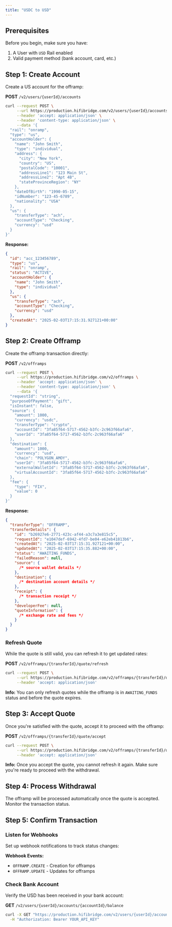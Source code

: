 ```yaml
---
title: "USDC to USD"
---
```


## Prerequisites

Before you begin, make sure you have:

1. A User with `USD` Rail enabled
2. Valid payment method (bank account, card, etc.)

## Step 1: Create Account

Create a US account for the offramp:

**POST** `/v2/users/{userId}/accounts`

```bash
curl --request POST \
     --url https://production.hifibridge.com/v2/users/{userId}/accounts \
     --header 'accept: application/json' \
     --header 'content-type: application/json' \
     --data '{
  "rail": "onramp",
  "type": "us",
  "accountHolder": {
    "name": "John Smith",
    "type": "individual",
    "address": {
      "city": "New York",
      "country": "US",
      "postalCode": "10001",
      "addressLine1": "123 Main St",
      "addressLine2": "Apt 4B",
      "stateProvinceRegion": "NY"
    },
    "dateOfBirth": "1990-05-15",
    "idNumber": "123-45-6789",
    "nationality": "USA"
  },
  "us": {
    "transferType": "ach",
    "accountType": "Checking",
    "currency": "usd"
  }
}'
```

**Response:**

```json
{
  "id": "acc_123456789",
  "type": "us",
  "rail": "onramp",
  "status": "ACTIVE",
  "accountHolder": {
    "name": "John Smith",
    "type": "individual"
  },
  "us": {
    "transferType": "ach",
    "accountType": "Checking",
    "currency": "usd"
  },
  "createdAt": "2025-02-03T17:15:31.927121+00:00"
}
```

## Step 2: Create Offramp

Create the offramp transaction directly:

**POST** `/v2/offramps`

```bash
curl --request POST \
     --url https://production.hifibridge.com/v2/offramps \
     --header 'accept: application/json' \
     --header 'content-type: application/json' \
     --data '{
  "requestId": "string",
  "purposeOfPayment": "gift",
  "isInstant": false,
  "source": {
    "amount": 1000,
    "currency": "usdc",
    "transferType": "crypto",
    "accountId": "3fa85f64-5717-4562-b3fc-2c963f66afa6",
    "userId": "3fa85f64-5717-4562-b3fc-2c963f66afa6"
  },
  "destination": {
    "amount": 1000,
    "currency": "usd",
    "chain": "POLYGON_AMOY",
    "userId": "3fa85f64-5717-4562-b3fc-2c963f66afa6",
    "externalWalletId": "3fa85f64-5717-4562-b3fc-2c963f66afa6",
    "virtualAccountId": "3fa85f64-5717-4562-b3fc-2c963f66afa6"
  },
  "fee": {
    "type": "FIX",
    "value": 0
  }
}'
```

**Response:**

```json
{
  "transferType": "OFFRAMP",
  "transferDetails": {
    "id": "b26927e6-2771-423c-af44-a3c7a3e815c5",
    "requestId": "e1047def-6942-4fd7-be04-e62eb41813b6",
    "createdAt": "2025-02-03T17:15:31.927121+00:00",
    "updatedAt": "2025-02-03T17:15:35.882+00:00",
    "status": "AWAITING_FUNDS",
    "failedReason": null,
    "source": {
      /* source wallet details */
    },
    "destination": {
      /* destination account details */
    },
    "receipt": {
      /* transaction receipt */
    },
    "developerFee": null,
    "quoteInformation": {
      /* exchange rate and fees */
    }
  }
}
```

### Refresh Quote

While the quote is still valid, you can refresh it to get updated rates:

**POST** `/v2/offramps/{transferId}/quote/refresh`

```bash
curl --request POST \
     --url https://production.hifibridge.com/v2/offramps/{transferId}/quote/refresh \
     --header 'accept: application/json'
```

**Info:** You can only refresh quotes while the offramp is in `AWAITING_FUNDS` status and before the quote expires.

## Step 3: Accept Quote

Once you're satisfied with the quote, accept it to proceed with the offramp:

**POST** `/v2/offramps/{transferId}/quote/accept`

```bash
curl --request POST \
     --url https://production.hifibridge.com/v2/offramps/{transferId}/quote/accept \
     --header 'accept: application/json'
```

**Info:** Once you accept the quote, you cannot refresh it again. Make sure you're ready to proceed with the withdrawal.

## Step 4: Process Withdrawal

The offramp will be processed automatically once the quote is accepted. Monitor the transaction status.

## Step 5: Confirm Transaction

### Listen for Webhooks

Set up webhook notifications to track status changes:

**Webhook Events:**

- `OFFRAMP.CREATE` - Creation for offramps
- `OFFRAMP.UPDATE` - Updates for offramps

### Check Bank Account

Verify the USD has been received in your bank account:

**GET** `/v2/users/{userId}/accounts/{accountId}/balance`

```bash
curl -X GET "https://production.hifibridge.com/v2/users/{userId}/accounts/{accountId}/balance" \
  -H "Authorization: Bearer YOUR_API_KEY"
```
